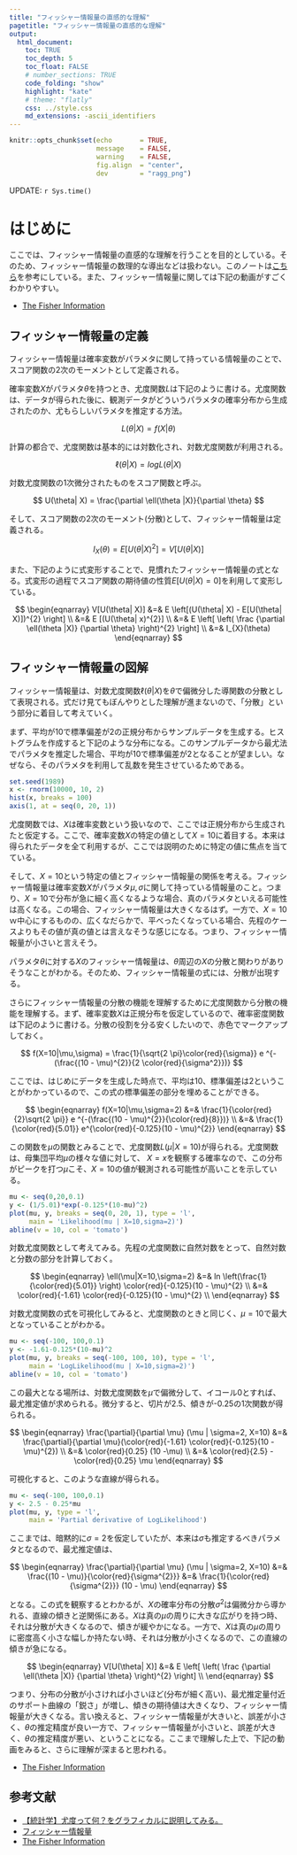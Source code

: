 ```yaml
---
title: "フィッシャー情報量の直感的な理解"
pagetitle: "フィッシャー情報量の直感的な理解"
output:
  html_document:
    toc: TRUE
    toc_depth: 5
    toc_float: FALSE
    # number_sections: TRUE
    code_folding: "show"
    highlight: "kate"
    # theme: "flatly"
    css: ../style.css
    md_extensions: -ascii_identifiers
---
```


```r
knitr::opts_chunk$set(echo       = TRUE,
                      message    = FALSE,
                      warning    = FALSE,
                      fig.align  = "center",
                      dev        = "ragg_png")
```

<div class="update-right">
UPDATE: `r Sys.time()`
</div>

# はじめに

ここでは、フィッシャー情報量の直感的な理解を行うことを目的としている。そのため、フィッシャー情報量の数理的な導出などは扱わない。このノートは[こちら](https://timeseriesreasoning.com/contents/fisher-information/)を参考にしている。また、フィッシャー情報量に関しては下記の動画がすごくわかりやすい。

- [The Fisher Information](https://www.youtube.com/watch?v=pneluWj-U-o)

## フィッシャー情報量の定義

フィッシャー情報量は確率変数がパラメタに関して持っている情報量のことで、スコア関数の2次のモーメントとして定義される。

確率変数$X$がパラメタ$\theta$を持つとき、尤度関数$L$は下記のように書ける。尤度関数は、データが得られた後に、観測データがどういうパラメタの確率分布から生成されたのか、尤もらしいパラメタを推定する方法。

$$
L(\theta |X) = f(X | \theta) 
$$

計算の都合で、尤度関数は基本的には対数化され、対数尤度関数が利用される。

$$
\ell(\theta |X) = log L(\theta |X) 
$$

対数尤度関数の1次微分されたものをスコア関数と呼ぶ。

$$
U(\theta| X) = \frac{\partial \ell(\theta |X)}{\partial \theta}
$$

そして、スコア関数の2次のモーメント(分散)として、フィッシャー情報量は定義される。

$$
I_{X}(\theta) = E[U(\theta| X)^{2}] = V[U(\theta| X)]
$$

また、下記のように式変形することで、見慣れたフィッシャー情報量の式となる。式変形の過程でスコア関数の期待値の性質$E[U(\theta | X)=0]$を利用して変形している。

$$
\begin{eqnarray}
V[U(\theta| X)] &=& E \left[(U(\theta| X) - E[U(\theta| X)])^{2} \right] \\
&=& E [(U(\theta| x)^{2}] \\
&=& E \left[ \left( \frac {\partial \ell(\theta |X)} {\partial \theta} \right)^{2} \right] \\
&=& I_{X}(\theta)
\end{eqnarray}
$$

## フィッシャー情報量の図解

フィッシャー情報量は、対数尤度関数$\ell(\theta|X)$を$\theta$で偏微分した導関数の分散として表現される。式だけ見てもぼんやりとした理解が進まないので、「分散」という部分に着目して考えていく。

まず、平均が10で標準偏差が2の正規分布からサンプルデータを生成する。ヒストグラムを作成すると下記のような分布になる。このサンプルデータから最尤法でパラメタを推定した場合、平均が10で標準偏差が2となることが望ましい。なぜなら、そのパラメタを利用して乱数を発生させているためである。

```r
set.seed(1989)
x <- rnorm(10000, 10, 2)
hist(x, breaks = 100)
axis(1, at = seq(0, 20, 1))
```
尤度関数では、$X$は確率変数という扱いなので、ここでは正規分布から生成されたと仮定する。ここで、確率変数$X$の特定の値として$X=10$に着目する。本来は得られたデータを全て利用するが、ここでは説明のために特定の値に焦点を当てている。

そして、$X=10$という特定の値とフィッシャー情報量の関係を考える。フィッシャー情報量は確率変数$X$がパラメタ$\mu, \sigma$に関して持っている情報量のこと。つまり、$X=10$で分布が急に細く高くなるような場合、真のパラメタといえる可能性は高くなる。この場合、フィッシャー情報量は大きくなるはず。一方で、$X=10$ｗ中心にするものの、広くなだらかで、平べったくなっている場合、先程のケースよりもその値が真の値とは言えなそうな感じになる。つまり、フィッシャー情報量が小さいと言えそう。

パラメタ$\theta$に対する$X$のフィッシャー情報量は、$\theta$周辺の$X$の分散と関わりがありそうなことがわかる。そのため、フィッシャー情報量の式には、分散が出現する。

さらにフィッシャー情報量の分散の機能を理解するために尤度関数から分散の機能を理解する。まず、確率変数$X$は正規分布を仮定しているので、確率密度関数は下記のように書ける。分散の役割を分る安くしたいので、赤色でマークアップしておく。

$$
f(X=10|\mu,\sigma) = \frac{1}{\sqrt{2 \pi}\color{red}{\sigma}} e ^{-(\frac{(10 - \mu)^{2}}{2 \color{red}{\sigma^2}})}
$$

ここでは、はじめにデータを生成した時点で、平均は10、標準偏差は2ということがわかっているので、この式の標準偏差の部分を埋めることができる。

$$
\begin{eqnarray}
f(X=10|\mu,\sigma=2) &=& \frac{1}{\color{red}{2}\sqrt{2 \pi}} e ^{-(\frac{(10 - \mu)^{2}}{\color{red}{8}})} \\
&=& \frac{1}{\color{red}{5.01}} e^{\color{red}{-0.125}(10 - \mu)^{2}}
\end{eqnarray}
$$

この関数を$\mu$の関数とみることで、尤度関数$L(\mu | X=10)$が得られる。尤度関数は、母集団平均$\mu$の様々な値に対して、 $X=x$を観察する確率なので、この分布がピークを打つ$\mu$こそ、$X=10$の値が観測される可能性が高いことを示している。

```r
mu <- seq(0,20,0.1)
y <- (1/5.01)*exp(-0.125*(10-mu)^2)
plot(mu, y, breaks = seq(0, 20, 1), type = 'l',
     main = 'Likelihood(mu | X=10,sigma=2)')
abline(v = 10, col = 'tomato')
```

対数尤度関数として考えてみる。先程の尤度関数に自然対数をとって、自然対数と分数の部分を計算しておく。

$$
\begin{eqnarray}
\ell(\mu|X=10,\sigma=2) &=& ln \left(\frac{1}{\color{red}{5.01}} \right) \color{red}{-0.125}(10 - \mu)^{2} \\
&=& \color{red}{-1.61} \color{red}{-0.125}(10 - \mu)^{2} \\
\end{eqnarray}
$$

対数尤度関数の式を可視化してみると、尤度関数のときと同じく、$\mu=10$で最大となっていることがわかる。

```r
mu <- seq(-100, 100,0.1)
y <- -1.61-0.125*(10-mu)^2
plot(mu, y, breaks = seq(-100, 100, 10), type = 'l',
     main = 'LogLikelihood(mu | X=10,sigma=2)')
abline(v = 10, col = 'tomato')
```

この最大となる場所は、対数尤度関数を$\mu$で偏微分して、イコール0とすれば、最尤推定値が求められる。微分すると、切片が2.5、傾きが-0.25の1次関数が得られる。

$$
\begin{eqnarray}
\frac{\partial}{\partial \mu} (\mu | \sigma=2, X=10) &=& \frac{\partial}{\partial \mu}(\color{red}{-1.61} \color{red}{-0.125}(10 - \mu)^{2}) \\
&=& \color{red}{0.25} (10 -\mu) \\
&=& \color{red}{2.5} - \color{red}{0.25} \mu
\end{eqnarray}
$$

可視化すると、このような直線が得られる。

```r
mu <- seq(-100, 100,0.1)
y <- 2.5 - 0.25*mu
plot(mu, y, type = 'l',
     main = 'Partial derivative of LogLikelihood')
```

ここまでは、暗黙的に$\sigma=2$を仮定していたが、本来は$\sigma$も推定するべきパラメタとなるので、最尤推定値は、

$$
\begin{eqnarray}
\frac{\partial}{\partial \mu} (\mu | \sigma=2, X=10) &=& \frac{(10 - \mu)}{\color{red}{\sigma^{2}}}
&=& \frac{1}{\color{red}{\sigma^{2}}} (10 - \mu)
\end{eqnarray}
$$

となる。この式を観察するとわかるが、$X$の確率分布の分散$\sigma^2$は偏微分から導かれる、直線の傾きと逆関係にある。$X$は真の$\mu$の周りに大きな広がりを持つ時、それは分散が大きくなるので、傾きが緩やかになる。一方で、$X$は真の$\mu$の周りに密度高く小さな幅しか持たない時、それは分散が小さくなるので、この直線の傾きが急になる。

$$
\begin{eqnarray}
V[U(\theta| X)] &=& E \left[ \left( \frac {\partial \ell(\theta |X)} {\partial \theta} \right)^{2} \right] \\
\end{eqnarray}
$$

つまり、分布の分散が小さければ小さいほど(分布が細く高い)、最尤推定量付近のサポート曲線の「鋭さ」が増し、傾きの期待値は大きくなり、フィッシャー情報量が大きくなる。言い換えると、フィッシャー情報量が大きいと、誤差が小さく、$\theta$の推定精度が良い一方で、フィッシャー情報量が小さいと、誤差が大きく、$\theta$の推定精度が悪い、ということになる。ここまで理解した上で、下記の動画をみると、さらに理解が深まると思われる。

- [The Fisher Information](https://www.youtube.com/watch?v=pneluWj-U-o)


## 参考文献

- [【統計学】尤度って何？をグラフィカルに説明してみる。](https://qiita.com/kenmatsu4/items/b28d1b3b3d291d0cc698)
- [フィッシャー情報量](https://stats.biopapyrus.jp/glm/fisher-information.html)
- [The Fisher Information](https://www.youtube.com/watch?v=pneluWj-U-o)